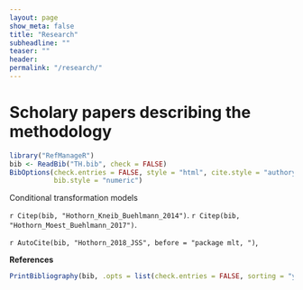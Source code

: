 ```yaml
---
layout: page
show_meta: false
title: "Research"
subheadline: ""
teaser: ""
header: 
permalink: "/research/"
---
```


Scholary papers describing the methodology
========================================================

```r
library("RefManageR")
bib <- ReadBib("TH.bib", check = FALSE)
BibOptions(check.entries = FALSE, style = "html", cite.style = "authoryear",
           bib.style = "numeric")
```
Conditional transformation models 

`r Citep(bib, "Hothorn_Kneib_Buehlmann_2014")`.
`r Citep(bib, "Hothorn_Moest_Buehlmann_2017")`.

`r AutoCite(bib, "Hothorn_2018_JSS", before = "package mlt, ")`,


**References**

```r
PrintBibliography(bib, .opts = list(check.entries = FALSE, sorting = "ynt"))
```

